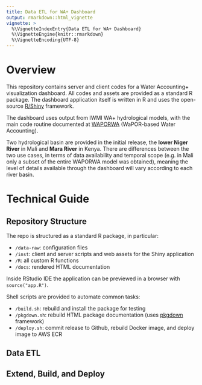 ```yaml
---
title: Data ETL for WA+ Dashboard
output: rmarkdown::html_vignette
vignette: >
  %\VignetteIndexEntry{Data ETL for WA+ Dashboard}
  %\VignetteEngine{knitr::rmarkdown}
  %\VignetteEncoding{UTF-8}
---
```



# Overview

This repository contains server and client codes for a Water Accounting+ visualization dashboard. All codes and assets are provided as a standard R package. The dashboard application itself is written in R and uses the open-source [R/Shiny](https://shiny.rstudio.com/) framework.

The dashboard uses output from IWMI WA+ hydrological models, with the main code routine documented at [WAPORWA](https://github.com/wateraccounting/WAPORWA) (WaPOR-based Water Accounting).

Two hydrological basin are provided in the initial release, the **lower Niger River** in Mali and **Mara River** in Kenya. There are differences between the two use cases, in terms of data availability and temporal scope (e.g. in Mali only a subset of the entire WAPORWA model was obtained), meaning the level of details available through the dashboard will vary according to each river basin.



# Technical Guide

## Repository Structure

The repo is structured as a standard R package, in particular:

- `/data-raw`: configuration files
- `/inst`: client and server scripts and web assets for the Shiny application
- `/R`: all custom R functions
- `/docs`: rendered HTML documentation

Inside RStudio IDE the application can be previewed in a browser with `source("app.R")`.

Shell scripts are provided to automate common tasks: 

- `/build.sh`: rebuild and install the package for testing
- `/pkgdown.sh`: rebuild HTML package documentation (uses [pkgdown](https://pkgdown.r-lib.org/) framework)
- `/deploy.sh`: commit release to Github, rebuild Docker image, and deploy image to AWS ECR


## Data ETL


## Extend, Build, and Deploy


